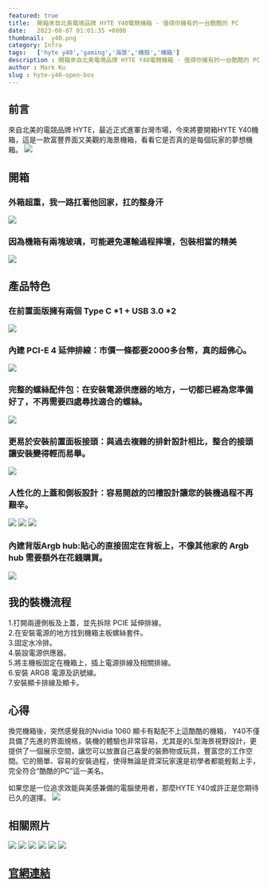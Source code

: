 ```yaml
---
featured: true
title:  開箱來自北美電境品牌 HYTE Y40電競機箱 - 值得你擁有的一台酷酷的 PC
date:   2023-08-07 01:01:35 +0800
thumbnail:  y40.png
category: Infra
tags:   ['hyte y40','gaming','海景','機殼','機箱']
description : 開箱來自北美電境品牌 HYTE Y40電競機箱 - 值得你擁有的一台酷酷的 PC
author : Mark Ku
slug : hyte-y40-open-box
--- 
```

## 前言
來自北美的電競品牌 HYTE，最近正式進軍台灣市場，今來將要開箱HYTE Y40機箱，這是一款富豐界面又美觀的海景機箱，看看它是否真的是每個玩家的夢想機箱。
![](https://i.imgur.com/9IOZ7JE.png)

## 開箱
### 外箱超重，我一路扛著他回家，扛的整身汗
![](https://i.imgur.com/pE6VcqD.png)
### 因為機箱有兩塊玻璃，可能避免運輸過程摔壞，包裝相當的精美
![](https://i.imgur.com/v2UsIeR.jpg)

## 產品特色
### 在前置面版擁有兩個 Type C *1  + USB 3.0 *2
![](https://i.imgur.com/ZWPJMBi.png)
### 內建 PCI-E 4 延伸排線：市價一條都要2000多台幣，真的超佛心。
![](https://i.imgur.com/Pb9r0Aw.png)
### 完整的螺絲配件包：在安裝電源供應器的地方，一切都已經為您準備好了，不再需要四處尋找適合的螺絲。
![](https://i.imgur.com/uZgpbLh.jpg)
### 更易於安裝前置面板接頭：與過去複雜的排針設計相比，整合的接頭讓安裝變得輕而易舉。
![](https://i.imgur.com/MjJ8Y9z.jpg)
### 人性化的上蓋和側板設計：容易開啟的凹槽設計讓您的裝機過程不再艱辛。
![](https://i.imgur.com/0LeJ4br.jpg)
![](https://i.imgur.com/VX4xPJP.jpg)
![](https://i.imgur.com/44RP6Wf.jpg)
### 內建背版Argb hub:貼心的直接固定在背板上，不像其他家的 Argb hub 需要額外在花錢購買。
![](https://i.imgur.com/ooXSbxK.jpg)

## 我的裝機流程
1.打開兩邊側板及上蓋，並先拆除 PCIE 延伸排線。  
2.在安裝電源的地方找到機箱主板螺絲套件。  
3.固定水冷排。  
4.裝設電源供應器。  
5.將主機板固定在機箱上，插上電源排線及相關排線。  
6.安裝 ARGB 電源及訊號線。  
7.安裝顯卡排線及顯卡。  
## 心得
換完機箱後，突然感覺我的Nvidia 1060 顯卡有點配不上這酷酷的機箱， Y40不僅具備了先進的界面規格，裝機的體驗也非常容易，尤其是的L型海景視野設計，更提供了一個展示空間，讓您可以放置自己喜愛的裝飾物或玩具，豐富您的工作空間。它的簡單、容易的安裝過程，使得無論是資深玩家還是初學者都能輕鬆上手，完全符合“酷酷的PC”這一美名。

如果您是一位追求效能與美感兼備的電腦使用者，那麼HYTE Y40或許正是您期待已久的選擇。
![](https://i.imgur.com/646ZXOW.jpg)

## 相關照片
![](https://i.imgur.com/Xi9L0cm.jpg)
![](https://i.imgur.com/RjT3uGR.jpg)
![](https://i.imgur.com/NSiVpHm.jpg)
![](https://i.imgur.com/moKJDJw.jpg)
![](https://i.imgur.com/fbnykwt.jpg)
![](https://i.imgur.com/OfDGJSB.jpg)

## [官網連結](https://hyte.com/store/y40?v=133)



